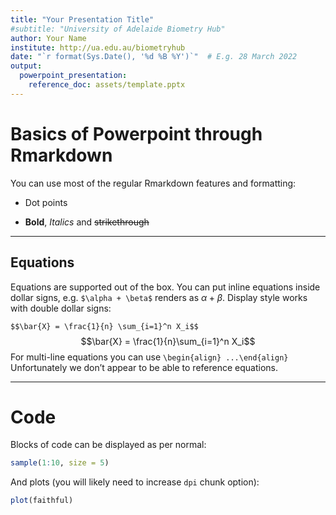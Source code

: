 ```yaml
---
title: "Your Presentation Title"
#subtitle: "University of Adelaide Biometry Hub"
author: Your Name
institute: http://ua.edu.au/biometryhub
date: "`r format(Sys.Date(), '%d %B %Y')`"  # E.g. 28 March 2022
output:
  powerpoint_presentation:
    reference_doc: assets/template.pptx
---
```


# Basics of Powerpoint through Rmarkdown

You can use most of the regular Rmarkdown features and formatting:

- Dot points

- **Bold**, _Italics_ and ~~strikethrough~~

---

## Equations


Equations are supported out of the box.  You can put inline equations inside dollar signs, e.g. `$\alpha + \beta$` renders as $\alpha + \beta$.   Display style works with double dollar signs: 

<span>`$`</span><span>`$`</span>`\bar{X} = \frac{1}{n} \sum_{i=1}^n X_i`<span>`$`</span><span>`$`</span>
$$\bar{X} = \frac{1}{n}\sum_{i=1}^n X_i$$
For multi-line equations you can use <span>`\`</span>`begin{align} ...  `</span>`\`</span>`end{align}`
\begin{align}
\bar{X} & = X_1 + X_2 + \ldots + X_n \nonumber \\
& = \frac{1}{n}\sum_{i=1}^nX_i \label{good-eq}
\end{align}
Unfortunately we don't appear to be able to reference equations.

---

# Code

Blocks of code can be displayed as per normal:

```r
sample(1:10, size = 5)
```


And plots (you will likely need to increase `dpi` chunk option):

```r
plot(faithful)
```

